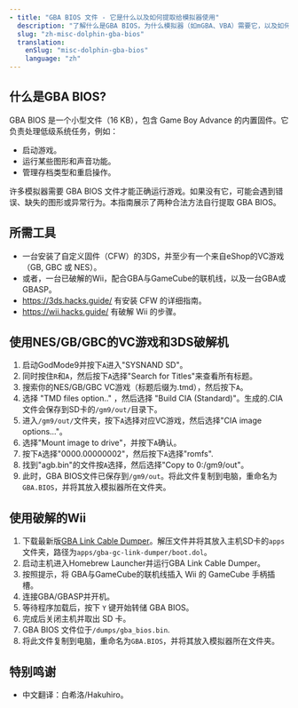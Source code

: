 ```yaml
---
- title: "GBA BIOS 文件 - 它是什么以及如何提取给模拟器使用"
  description: "了解什么是GBA BIOS，为什么模拟器（如mGBA、VBA）需要它，以及如何从实机中合法提取它。"
  slug: "zh-misc-dolphin-gba-bios"
  translation:
    enSlug: "misc-dolphin-gba-bios"
    language: "zh"
---
```


## 什么是GBA BIOS?

GBA BIOS 是一个小型文件（16 KB），包含 Game Boy Advance 的内置固件。它负责处理低级系统任务，例如：

- 启动游戏。
- 运行某些图形和声音功能。
- 管理存档类型和重启操作。

许多模拟器需要 GBA BIOS 文件才能正确运行游戏。如果没有它，可能会遇到错误、缺失的图形或异常行为。本指南展示了两种合法方法自行提取 GBA BIOS。

## 所需工具

- 一台安装了自定义固件（CFW）的3DS，并至少有一个来自eShop的VC游戏（GB, GBC 或 NES）。
- 或者，一台已破解的Wii，配合GBA与GameCube的联机线，以及一台GBA或GBASP。
- https://3ds.hacks.guide/ 有安装 CFW 的详细指南。
- https://wii.hacks.guide/ 有破解 Wii 的步骤。

## 使用NES/GB/GBC的VC游戏和3DS破解机

1. 启动GodMode9并按下`A`进入"SYSNAND SD"。
2. 同时按住`R`和`A`，然后按下`A`选择"Search for Titles"来查看所有标题。
3. 搜索你的NES/GB/GBC VC游戏（标题后缀为.tmd），然后按下`A`。
4. 选择 "TMD files option.." ，然后选择 "Build CIA (Standard)"。生成的.CIA文件会保存到SD卡的`/gm9/out/`目录下。
5. 进入`/gm9/out/`文件夹，按下`A`选择对应VC游戏，然后选择"CIA image options..."。
6. 选择"Mount image to drive"，并按下`A`确认。
7. 按下`A`选择"0000.00000002"，然后按下`A`选择"romfs".
8. 找到"agb.bin"的文件按`A`选择，然后选择"Copy to 0:/gm9/out"。
9. 此时，GBA BIOS文件已保存到`/gm9/out`。将此文件复制到电脑，重命名为`GBA.BIOS`，并将其放入模拟器所在文件夹。

## 使用破解的Wii

1. 下载最新版[GBA Link Cable Dumper](https://github.com/FIX94/gba-link-cable-dumper/releases)。解压文件并将其放入主机SD卡的`apps`文件夹，路径为`apps/gba-gc-link-dumper/boot.dol`。
2. 启动主机进入Homebrew Launcher并运行GBA Link Cable Dumper。
3. 按照提示，将 GBA与GameCube的联机线插入 Wii 的 GameCube 手柄插槽。
4. 连接GBA/GBASP并开机。
5. 等待程序加载后，按下 `Y` 键开始转储 GBA BIOS。
6. 完成后关闭主机并取出 SD 卡。
7. GBA BIOS 文件位于`/dumps/gba_bios.bin`.
8. 将此文件复制到电脑，重命名为`GBA.BIOS`，并将其放入模拟器所在文件夹。

## 特别鸣谢

- 中文翻译：白希洛/Hakuhiro。
